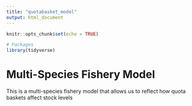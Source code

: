 ```yaml
---
title: "quotabasket_model"
output: html_document
---
```


```r
knitr::opts_chunk$set(echo = TRUE)

# Packages
library(tidyverse)
```

# Multi-Species Fishery Model

This is a multi-species fishery model that allows us to reflect how quota baskets affect stock levels 